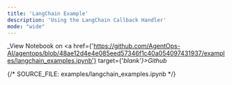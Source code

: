 ```yaml
---
title: 'LangChain Example'
description: 'Using the LangChain Callback Handler'
mode: "wide"
---
```

_View Notebook on <a href={'https://github.com/AgentOps-AI/agentops/blob/48ae12d4e4e085eed57346f1c40a054097431937/examples/langchain_examples.ipynb'} target={'_blank'}>Github</a>_

{/*  SOURCE_FILE: examples/langchain_examples.ipynb  */}